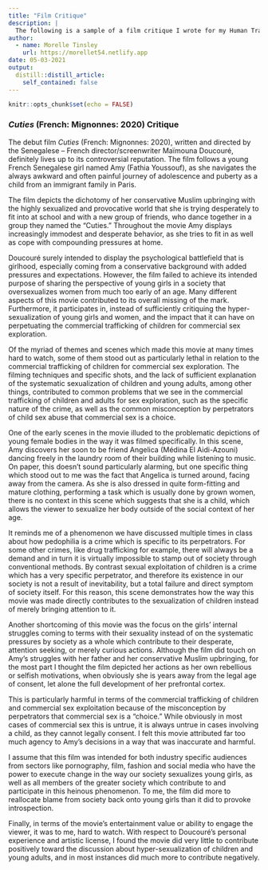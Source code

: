 ```yaml
---
title: "Film Critique"
description: |
  The following is a sample of a film critique I wrote for my Human Trafficking class. To learn more about why this movie was so controversial, read on!
author:
  - name: Morelle Tinsley
    url: https://morellet54.netlify.app
date: 05-03-2021
output:
  distill::distill_article:
    self_contained: false
---
```


```r
knitr::opts_chunk$set(echo = FALSE)
```

### *Cuties* (French: Mignonnes: 2020) Critique

The debut film *Cuties* (French: Mignonnes: 2020), written and directed by the Senegalese -- French director/screenwriter Maïmouna Doucouré, definitely lives up to its controversial reputation. The film follows a young French Senegalese girl named Amy (Fathia Youssouf), as she navigates the always awkward and often painful journey of adolescence and puberty as a child from an immigrant family in Paris.

The film depicts the dichotomy of her conservative Muslim upbringing with the highly sexualized and provocative world that she is trying desperately to fit into at school and with a new group of friends, who dance together in a group they named the "Cuties." Throughout the movie Amy displays increasingly immodest and desperate behavior, as she tries to fit in as well as cope with compounding pressures at home.

Doucouré surely intended to display the psychological battlefield that is girlhood, especially coming from a conservative background with added pressures and expectations. However, the film failed to achieve its intended purpose of sharing the perspective of young girls in a society that oversexualizes women from much too early of an age. Many different aspects of this movie contributed to its overall missing of the mark. Furthermore, it participates in, instead of sufficiently critiquing the hyper-sexualization of young girls and women, and the impact that it can have on perpetuating the commercial trafficking of children for commercial sex exploration.

Of the myriad of themes and scenes which made this movie at many times hard to watch, some of them stood out as particularly lethal in relation to the commercial trafficking of children for commercial sex exploration. The filming techniques and specific shots, and the lack of sufficient explanation of the systematic sexualization of children and young adults, among other things, contributed to common problems that we see in the commercial trafficking of children and adults for sex exploration, such as the specific nature of the crime, as well as the common misconception by perpetrators of child sex abuse that commercial sex is a choice.

One of the early scenes in the movie illuded to the problematic depictions of young female bodies in the way it was filmed specifically. In this scene, Amy discovers her soon to be friend Angelica (Médina El Aidi-Azouni) dancing freely in the laundry room of their building while listening to music. On paper, this doesn't sound particularly alarming, but one specific thing which stood out to me was the fact that Angelica is turned around, facing away from the camera. As she is also dressed in quite form-fitting and mature clothing, performing a task which is usually done by grown women, there is no context in this scene which suggests that she is a child, which allows the viewer to sexualize her body outside of the social context of her age.

It reminds me of a phenomenon we have discussed multiple times in class about how pedophilia is a crime which is specific to its perpetrators. For some other crimes, like drug trafficking for example, there will always be a demand and in turn it is virtually impossible to stamp out of society through conventional methods. By contrast sexual exploitation of children is a crime which has a very specific perpetrator, and therefore its existence in our society is not a result of inevitability, but a total failure and direct symptom of society itself. For this reason, this scene demonstrates how the way this movie was made directly contributes to the sexualization of children instead of merely bringing attention to it.

Another shortcoming of this movie was the focus on the girls' internal struggles coming to terms with their sexuality instead of on the systematic pressures by society as a whole which contribute to their desperate, attention seeking, or merely curious actions. Although the film did touch on Amy's struggles with her father and her conservative Muslim upbringing, for the most part I thought the film depicted her actions as her own rebellious or selfish motivations, when obviously she is years away from the legal age of consent, let alone the full development of her prefrontal cortex.

This is particularly harmful in terms of the commercial trafficking of children and commercial sex exploitation because of the misconception by perpetrators that commercial sex is a "choice." While obviously in most cases of commercial sex this is untrue, it is always untrue in cases involving a child, as they cannot legally consent. I felt this movie attributed far too much agency to Amy's decisions in a way that was inaccurate and harmful.

I assume that this film was intended for both industry specific audiences from sectors like pornography, film, fashion and social media who have the power to execute change in the way our society sexualizes young girls, as well as all members of the greater society which contribute to and participate in this heinous phenomenon. To me, the film did more to reallocate blame from society back onto young girls than it did to provoke introspection.

Finally, in terms of the movie's entertainment value or ability to engage the viewer, it was to me, hard to watch. With respect to Doucouré's personal experience and artistic license, I found the movie did very little to contribute positively toward the discussion about hyper-sexualization of children and young adults, and in most instances did much more to contribute negatively.
